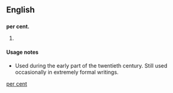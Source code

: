 ==English==

==={{abbreviation}}===
'''per cent.'''

# {{archaic}} {{alternative form of|percent}}

====Usage notes====
* Used during the early part of the twentieth century. Still used occasionally in extremely formal writings.

[[Category:English terms spelled with .|per cent]]